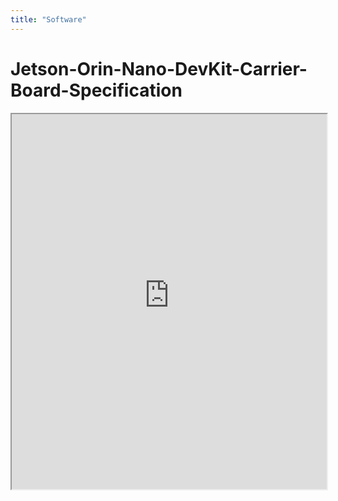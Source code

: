 ```yaml
---
title: "Software"
---
```





# Jetson-Orin-Nano-DevKit-Carrier-Board-Specification
<div style={{ position: 'relative', width: '100%', paddingBottom: '56.25%' }}>

<iframe src="https://developer.download.nvidia.com/assets/embedded/secure/jetson/orin_nano/docs/Jetson-Orin-Nano-DevKit-Carrier-Board-Specification_SP-11324-001_v1.3.pdf?__token__=exp=1742583283~hmac=ea4dafe85b264b487c62513dcc03030ba8fcb03358ef0691d866bd310675f8be&t=eyJscyI6ImdzZW8iLCJsc2QiOiJodHRwczovL3d3dy5nb29nbGUuY29tLyJ9" width="100%" height="600px">
  This browser does not support PDFs. Please download the PDF to view it: 
  <a href="https://developer.download.nvidia.com/assets/embedded/secure/jetson/orin_nano/docs/Jetson-Orin-Nano-DevKit-Carrier-Board-Specification_SP-11324-001_v1.3.pdf?__token__=exp=1742583283~hmac=ea4dafe85b264b487c62513dcc03030ba8fcb03358ef0691d866bd310675f8be&t=eyJscyI6ImdzZW8iLCJsc2QiOiJodHRwczovL3d3dy5nb29nbGUuY29tLyJ9">Download PDF</a>.
</iframe>

</div>